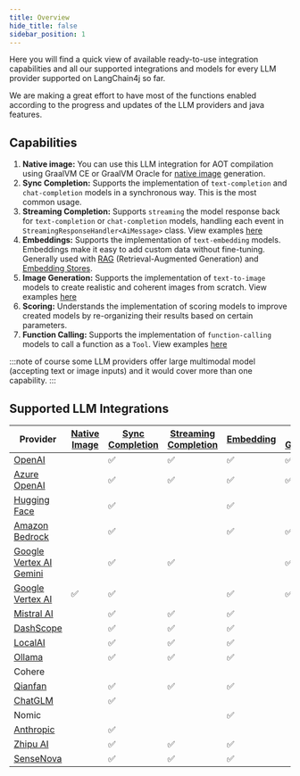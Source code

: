 ```yaml
---
title: Overview
hide_title: false
sidebar_position: 1
---
```


Here you will find a quick view of available ready-to-use integration capabilities and all our supported integrations and models for every LLM provider supported on LangChain4j so far.

We are making a great effort to have most of the functions enabled according to the progress and updates of the LLM providers and java features.

## Capabilities
1. **Native image:** You can use this LLM integration for AOT compilation using GraalVM CE or GraalVM Oracle for [native image](https://www.graalvm.org/latest/reference-manual/native-image/) generation.
2. **Sync Completion:** Supports the implementation of `text-completion` and `chat-completion` models in a synchronous way. This is the most common usage.
3. **Streaming Completion:** Supports `streaming` the model response back for `text-completion` or `chat-completion` models, handling each event in `StreamingResponseHandler<AiMessage>` class. View examples [here](/tutorials/response-streaming)
4. **Embeddings:** Supports the implementation of `text-embedding` models. Embeddings make it easy to add custom data without fine-tuning. Generally used with [RAG](/tutorials/rag) (Retrieval-Augmented Generation) and [Embedding Stores](/category/embedding-stores).
5. **Image Generation:** Supports the implementation of `text-to-image` models to create realistic and coherent images from scratch. View examples [here](/tutorials/image-models)
6. **Scoring:** Understands the implementation of scoring models to improve created models by re-organizing their results based on certain parameters.
7. **Function Calling:** Supports the implementation of `function-calling` models to call a function as a `Tool`. View examples [here](/tutorials/tools)

:::note
of course some LLM providers offer large multimodal model (accepting text or image inputs) and it would cover more than one capability.
:::

## Supported LLM Integrations
| Provider                            | [Native Image](/category/code-execution-engines)  | [Sync Completion](/category/language-models) | [Streaming Completion](/tutorials/response-streaming) | [Embedding](/category/embedding-models) | [Image Generation](/category/image-models) | [Scoring](https://docs.langchain4j.dev/category/scoring-models) | [Function Calling](/tutorials/tools)
|--------------------------------------------| ------------- |---------------------------------------------------------------------| ----------- | ------ |-------------------------------| ------ |--------------------------------------------------------------------------------------------|
| [OpenAI](/integrations/language-models/open-ai)                         |  | ✅ | ✅ | ✅ | ✅ | | ✅ |
| [Azure OpenAI](/integrations/language-models/azure-open-ai)             |  | ✅ | ✅ | ✅ | ✅ | | ✅ |
| [Hugging Face](/integrations/language-models/hugging-face)              |  | ✅ | | ✅ |  | | |  |
| [Amazon Bedrock](/integrations/language-models/amazon-bedrock)         |  | ✅  | |✅ | ✅ | | |
| [Google Vertex AI Gemini](/integrations/language-models/google-gemini) |  | ✅ | ✅ | | ✅ | | ✅ |
| [Google Vertex AI](/integrations/language-models/google-palm)          | ✅ | ✅ | | ✅ | ✅ | | |
| [Mistral AI](/integrations/language-models/mistral-ai)                  |  | ✅ | ✅ | ✅ |  | |✅ |
| [DashScope](/integrations/language-models/dashscope)                   |  | ✅ | ✅ |✅ |  | | |
| [LocalAI](/integrations/language-models/local-ai)                       |  | ✅ | ✅ | ✅ |  | | ✅ |
| [Ollama](/integrations/language-models/ollama)                         |  | ✅ | ✅ | ✅ |  | | |
| Cohere                                                              |  | | | |  | ✅| |
| [Qianfan](/integrations/language-models/qianfan)                       |  | ✅ | ✅ | ✅ |  | |✅ |
| [ChatGLM](/integrations/language-models/chatglm)                       |  | ✅ | | |  | |
| Nomic                                                                |  | | |✅ |  | | |
| [Anthropic](/integrations/language-models/anthropic)                   |  |✅ | | |  | | ✅ |
| [Zhipu AI](/integrations/language-models/zhipu-ai)                      |  |✅| ✅| ✅|  | |✅ |
| [SenseNova](/integrations/language-models/sensenova)                      |  |✅| ✅| ✅|  | |✅ |


